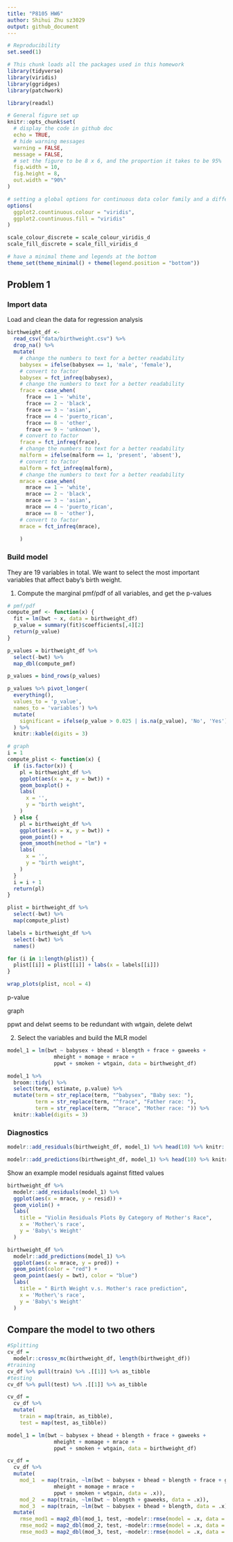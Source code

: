 ```yaml
---
title: "P8105 HW6"
author: Shihui Zhu sz3029
output: github_document
---
```


```r
# Reproducibility
set.seed(1)

# This chunk loads all the packages used in this homework
library(tidyverse)
library(viridis)
library(ggridges)
library(patchwork)

library(readxl)

# General figure set up
knitr::opts_chunk$set(
  # display the code in github doc
  echo = TRUE,
  # hide warning messages
  warning = FALSE,
  message = FALSE,
  # set the figure to be 8 x 6, and the proportion it takes to be 95%
  fig.width = 10,
  fig.height = 8, 
  out.width = "90%"
)

# setting a global options for continuous data color family and a different format to set discrete data to have a color family
options(
  ggplot2.countinuous.colour = "viridis",
  ggplot2.countinuous.fill = "viridis"
)

scale_colour_discrete = scale_colour_viridis_d
scale_fill_discrete = scale_fill_viridis_d

# have a minimal theme and legends at the bottom
theme_set(theme_minimal() + theme(legend.position = "bottom"))
```

## Problem 1

### Import data

Load and clean the data for regression analysis
```r
birthweight_df <- 
  read_csv("data/birthweight.csv") %>%
  drop_na() %>%
  mutate(
    # change the numbers to text for a better readability
    babysex = ifelse(babysex == 1, 'male', 'female'),
    # convert to factor
    babysex = fct_infreq(babysex),
    # change the numbers to text for a better readability
    frace = case_when(
      frace == 1 ~ 'white',
      frace == 2 ~ 'black',
      frace == 3 ~ 'asian',
      frace == 4 ~ 'puerto_rican',
      frace == 8 ~ 'other',
      frace == 9 ~ 'unknown'),
    # convert to factor
    frace = fct_infreq(frace),
    # change the numbers to text for a better readability
    malform = ifelse(malform == 1, 'present', 'absent'),
    # convert to factor
    malform = fct_infreq(malform),
    # change the numbers to text for a better readability
    mrace = case_when(
      mrace == 1 ~ 'white',
      mrace == 2 ~ 'black',
      mrace == 3 ~ 'asian',
      mrace == 4 ~ 'puerto_rican',
      mrace == 8 ~ 'other'),
    # convert to factor
    mrace = fct_infreq(mrace),
    
    )
```

### Build model

They are 19 variables in total. We want to select the most important variables that affect baby's birth weight. 

1. Compute the marginal pmf/pdf of all variables, and get the p-values
```r
# pmf/pdf
compute_pmf <- function(x) {
  fit = lm(bwt ~ x, data = birthweight_df)
  p_value = summary(fit)$coefficients[,4][2]
  return(p_value)
}

p_values = birthweight_df %>%
  select(-bwt) %>%
  map_dbl(compute_pmf)

p_values = bind_rows(p_values)

p_values %>% pivot_longer(
  everything(),
  values_to = 'p_value',
  names_to = 'variables') %>%
  mutate(
    significant = ifelse(p_value > 0.025 | is.na(p_value), 'No', 'Yes')
  ) %>%
  knitr::kable(digits = 3)
```

```r
# graph
i = 1
compute_plist <- function(x) {
  if (is.factor(x)) {
    pl = birthweight_df %>% 
    ggplot(aes(x = x, y = bwt)) +
    geom_boxplot() +
    labs(
      x = '',
      y = "birth weight",
    )
  } else {
    pl = birthweight_df %>% 
    ggplot(aes(x = x, y = bwt)) +
    geom_point() +
    geom_smooth(method = "lm") +
    labs(
      x = '',
      y = "birth weight",
    )
  }
  i = i + 1
  return(pl)
}

plist = birthweight_df %>%
  select(-bwt) %>%
  map(compute_plist)

labels = birthweight_df %>%
  select(-bwt) %>%
  names()

for (i in 1:length(plist)) {
  plist[[i]] = plist[[i]] + labs(x = labels[[i]])
}

wrap_plots(plist, ncol = 4)
```

p-value

graph

ppwt and delwt seems to be redundant with wtgain, delete delwt

2. Select the variables and build the MLR model

```r
model_1 = lm(bwt ~ babysex + bhead + blength + frace + gaweeks + 
               mheight + momage + mrace +
               ppwt + smoken + wtgain, data = birthweight_df)

model_1 %>%
  broom::tidy() %>% 
  select(term, estimate, p.value) %>% 
  mutate(term = str_replace(term, "^babysex", "Baby sex: "),
         term = str_replace(term, "^frace", "Father race: "),
         term = str_replace(term, "^mrace", "Mother race: ")) %>% 
  knitr::kable(digits = 3)
```

### Diagnostics

```r
modelr::add_residuals(birthweight_df, model_1) %>% head(10) %>% knitr::kable(digits = 3)

modelr::add_predictions(birthweight_df, model_1) %>% head(10) %>% knitr::kable(digits = 3)
```

Show an example model residuals against fitted values

```r
birthweight_df %>% 
  modelr::add_residuals(model_1) %>% 
  ggplot(aes(x = mrace, y = resid)) + 
  geom_violin() +
  labs(
    title = "Violin Residuals Plots By Category of Mother's Race",
    x = 'Mother\'s race',
    y = 'Baby\'s Weight'
  )

birthweight_df %>% 
  modelr::add_predictions(model_1) %>% 
  ggplot(aes(x = mrace, y = pred)) + 
  geom_point(color = "red") +
  geom_point(aes(y = bwt), color = "blue")
  labs(
    title = " Birth Weight v.s. Mother's race prediction",
    x = 'Mother\'s race',
    y = 'Baby\'s Weight'
  )
```

## Compare the model to two others

```r
#Splitting
cv_df = 
  modelr::crossv_mc(birthweight_df, length(birthweight_df)) 
#training
cv_df %>% pull(train) %>% .[[1]] %>% as_tibble
#testing
cv_df %>% pull(test) %>% .[[1]] %>% as_tibble

cv_df =
  cv_df %>% 
  mutate(
    train = map(train, as_tibble),
    test = map(test, as_tibble))

model_1 = lm(bwt ~ babysex + bhead + blength + frace + gaweeks + 
               mheight + momage + mrace +
               ppwt + smoken + wtgain, data = birthweight_df)

cv_df = 
  cv_df %>% 
  mutate(
    mod_1  = map(train, ~lm(bwt ~ babysex + bhead + blength + frace + gaweeks + 
               mheight + momage + mrace +
               ppwt + smoken + wtgain, data = .x)),
    mod_2  = map(train, ~lm(bwt ~ blength + gaweeks, data = .x)),
    mod_3  = map(train, ~lm(bwt ~ babysex + bhead + blength, data = .x))) %>% 
  mutate(
    rmse_mod1 = map2_dbl(mod_1, test, ~modelr::rmse(model = .x, data = .y)),
    rmse_mod2 = map2_dbl(mod_2, test, ~modelr::rmse(model = .x, data = .y)),
    rmse_mod3 = map2_dbl(mod_3, test, ~modelr::rmse(model = .x, data = .y)))
```

